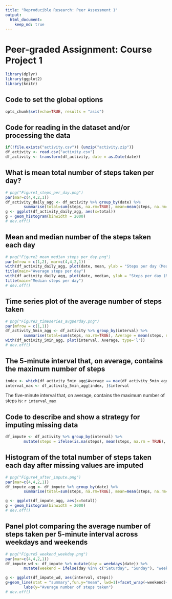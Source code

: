 ```yaml
---
title: "Reproducible Research: Peer Assessment 1"
output: 
  html_document:
    keep_md: true
---
```


# Peer-graded Assignment: Course Project 1

```r
library(dplyr)
library(ggplot2)
library(knitr)
```

## Code to set the global options
```r
opts_chunk$set(echo=TRUE, results = "asis")
```

## Code for reading in the dataset and/or processing the data
```r
if(!file.exists("activity.csv")) {unzip("activity.zip")}
df_activity <- read.csv("activity.csv")
df_activity <- transform(df_activity, date = as.Date(date))

```


## What is mean total number of steps taken per day?
```r
# png("Figure1_steps_per_day.png")
par(mar=c(4,4,2,1))
df_activity_daily_agg <- df_activity %>% group_by(date) %>% 
        summarise(total=sum(steps, na.rm=TRUE), mean=mean(steps, na.rm=TRUE), median = median(steps, na.rm = TRUE))
g <- ggplot(df_activity_daily_agg, aes(x=total))
g + geom_histogram(binwidth = 2000)
# dev.off()
```

## Mean and median number of the steps taken each day
```r
# png("Figure2_mean_median_steps_per_day.png")
par(mfrow = c(1,2), mar=c(4,4,2,1))
with(df_activity_daily_agg, plot(date, mean, ylab = "Steps per day (Mean)"))
title(main="Average steps per day")
with(df_activity_daily_agg, plot(date, median, ylab = "Steps per day (Median)"))
title(main="Median steps per day")
# dev.off()
```

## Time series plot of the average number of steps taken
```r
# png("Figure3_timeseries_avgperday.png")
par(mfrow = c(1,1))
df_activity_5min_agg <- df_activity %>% group_by(interval) %>% 
        summarise(total=sum(steps, na.rm=TRUE), Average = mean(steps, na.rm = TRUE))
with(df_activity_5min_agg, plot(interval, Average, type='l'))
# dev.off()
```

## The 5-minute interval that, on average, contains the maximum number of steps
```r
index <- which(df_activity_5min_agg$Average == max(df_activity_5min_agg$Average))
interval_max <- df_activity_5min_agg[index, ]$interval
```
The five-minute interval that, on average, contains the maximum number of steps is: `r interval_max`

## Code to describe and show a strategy for imputing missing data
```r
df_impute <- df_activity %>% group_by(interval) %>% 
        mutate(steps = ifelse(is.na(steps), mean(steps, na.rm = TRUE), steps)) %>% ungroup()
```


## Histogram of the total number of steps taken each day after missing values are imputed
```r
# png("Figure4_after_impute.png")
par(mar=c(4,4,2,1))
df_impute_agg <- df_impute %>% group_by(date) %>% 
        summarise(total=sum(steps, na.rm=TRUE), mean=mean(steps, na.rm=TRUE), median = median(steps, na.rm = TRUE))

g <- ggplot(df_impute_agg, aes(x=total))
g + geom_histogram(binwidth = 2000)
# dev.off()
```

## Panel plot comparing the average number of steps taken per 5-minute interval across weekdays and weekends
```r
# png("Figure5_weekend_weekday.png")
par(mar=c(4,4,2,1))
df_impute_wd <- df_impute %>% mutate(day = weekdays(date)) %>%
        mutate(weekend = ifelse(day %in% c("Saturday", "Sunday"), "weekend", "weekday"))

g <- ggplot(df_impute_wd, aes(interval, steps))
g+geom_line(stat = "summary",fun.y="mean", lwd=1)+facet_wrap(~weekend)+
        labs(y="Average number of steps taken")
# dev.off()
```